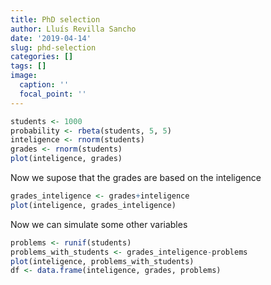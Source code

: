 ```yaml
---
title: PhD selection
author: Lluís Revilla Sancho
date: '2019-04-14'
slug: phd-selection
categories: []
tags: []
image:
  caption: ''
  focal_point: ''
---
```



```r
students <- 1000
probability <- rbeta(students, 5, 5)
inteligence <- rnorm(students)
grades <- rnorm(students)
plot(inteligence, grades)
```
Now we supose that the grades are based on the inteligence
```r
grades_inteligence <- grades+inteligence
plot(inteligence, grades_inteligence)
```
Now we can simulate some other variables
```r
problems <- runif(students)
problems_with_students <- grades_inteligence-problems
plot(inteligence, problems_with_students)
df <- data.frame(inteligence, grades, problems)
```

